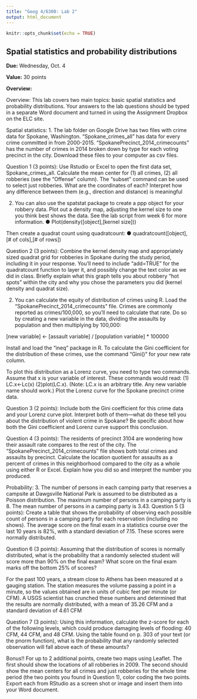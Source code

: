 ```yaml
---
title: "Geog 4/6300: Lab 2"
output: html_document
---
```


```r
knitr::opts_chunk$set(echo = TRUE)
```

## Spatial statistics and probability distributions

**Due:** Wednesday, Oct. 4

**Value:** 30 points

**Overview:**

Overview: This lab covers  two main topics: basic spatial statistics and probability distributions. Your answers to the lab questions should be typed in a separate Word document and turned in using the Assignment Dropbox on the ELC site. 

Spatial statistics:
1.	The lab folder on Google Drive has two files with crime data for Spokane, Washington.  “Spokane_crimes_all” has data for every crime committed in from 2000-2015. “SpokanePrecinct_2014_crimecounts” has the number of crimes in 2014 broken down by type for each voting precinct in the city. Download these files to your computer as csv files.

Question 1 (3 points): Use Rstudio or Excel to open the first data set, Spokane_crimes_all. Calculate the mean center for (1) all crimes, (2) all robberies (see the “Offense” column). The “subset” command can be used to select just robberies. What are the coordinates of each? Interpret how any difference between them (e.g., direction and distance) is meaningful

2. 	You can also use the spatstat package to create a ppp object for your robbery data. Plot out a density map, adjusting the kernel size to one you think best shows the data. See the lab script from week 6 for more information.
●	Plot(density([object],[kernel size]))

Then create a quadrat count using quadratcount:
●	quadratcount([object], [# of cols],[# of rows])

Question 2 (3 points):  Combine the kernel density map and appropriately sized quadrat grid for robberies in Spokane during the study period, including it in your response. You’ll need to include “add=TRUE” for the quadratcount function to layer it, and possibly change the text color as we did in class. Briefly explain what this graph tells you about robbery “hot spots” within the city and why you chose the parameters you did (kernel density and quadrat size).

2.	You can calculate the equity of distribution of crimes using R. Load the “SpokanePrecinct_2014_crimecounts” file. Crimes are commonly reported as crimes/100,000, so you’ll need to calculate that rate. Do so by creating a new variable in the data, dividing the assaults by population and then multiplying by 100,000:

[new variable] <- [assault variable] / [population variable] * 100000

Install and load the “ineq” package in R. To calculate the Gini coefficient for the distribution of these crimes, use the command “Gini()” for your new rate column. 

To plot this distribution as a Lorenz curve, you need to type two commands. Assume that x is your variable of interest. These commands would read: (1) LC.x<-Lc(x) (2)plot(LC.x). (Note: LC.x is an arbitrary title. Any new variable name should work.) Plot the Lorenz curve for the Spokane precinct crime data.

Question 3 (2 points): Include both the Gini coefficient for this crime data and your Lorenz curve plot. Interpret both of them—what do these tell you about the distribution of violent crime in Spokane? Be specific about how both the Gini coefficient and Lorenz curve support this conclusion. 

Question 4 (3 points): The residents of precinct 3104 are wondering how their assault rate compares to the rest of the city. The “SpokanePrecinct_2014_crimecounts” file shows both total crimes and assaults by precinct. Calculate the location quotient for assaults as a percent of crimes in this neighborhood compared to the city as a whole using either R or Excel. Explain how you did so and interpret the number you produced.

Probability:
3.	The number of persons in each camping party that reserves a campsite at Dawgsville National Park is assumed to be distributed as a Poisson distribution.  The maximum number of persons in a camping party is 8.  The mean number of persons in a camping party is 3.43.
Question 5 (3 points): Create a table that shows the probability of observing each possible count of persons in a camping party for each reservation (including no shows). 
The average score on the final exam in a statistics course over the last 10 years is 82%, with a standard deviation of 7.15.  These scores were normally distributed.

Question 6 (3 points): Assuming that the distribution of scores is normally distributed, what is the probability that a randomly selected student will score more than 90% on the final exam?  What score on the final exam marks off the bottom 25% of scores?

For the past 100 years, a stream close to Athens has been measured at a gauging station. The station measures the volume passing a point in a minute, so the values obtained are in units of cubic feet per minute (or CFM). A USGS scientist has crunched these numbers and determined that the results are normally distributed, with a mean of 35.26 CFM and a standard deviation of 4.61 CFM

Question 7 (3 points): Using this information, calculate the z-score for each of the following levels, which could produce damaging levels of flooding: 40 CFM, 44 CFM, and 48 CFM. Using the table found on p. 303 of your text (or the pnorm function), what is the probability that any randomly selected observation will fall above each of these amounts?

Bonus!!
For up to 2 additional points, create two maps using Leaflet. The first should show the locations of all robberies in 2009. The second should show the mean centers for all crimes and just robberies for the whole time period (the two points you found in Question 1), color coding the two points. Export each from RStudio as a screen shot or image and insert them into your Word document.
